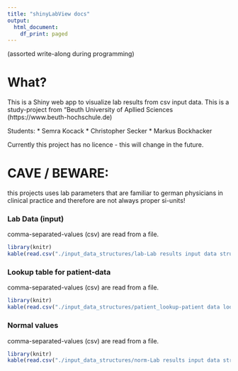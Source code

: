```yaml
---
title: "shinyLabView docs"
output:
  html_document:
    df_print: paged
---
```


(assorted write-along during programming)

# What?
This is a Shiny web app to visualize lab results from csv input data.
This is a study-project from "Beuth University of Apllied Sciences (https://www.beuth-hochschule.de)

Students: 
* Semra Kocack
* Christopher Secker
* Markus Bockhacker

Currently this project has no licence - this will change in the future.


# CAVE / BEWARE:
this projects uses lab parameters that are familiar to german physicians in clinical practice and therefore are not always proper si-units!

### Lab Data (input)
comma-separated-values (csv) are read from a file.

```r
library(knitr)
kable(read.csv("./input_data_structures/lab-Lab results input data structure.csv", header = TRUE, sep = ";"))
```

### Lookup table for patient-data
comma-separated-values (csv) are read from a file.

```r
library(knitr)
kable(read.csv("./input_data_structures/patient_lookup-patient data lookup table structure sheet.csv", header = TRUE, sep = ";"))
```

### Normal values
comma-separated-values (csv) are read from a file.

```r
library(knitr)
kable(read.csv("./input_data_structures/norm-Lab results input data structure.csv", header = TRUE, sep = ";"))
```
